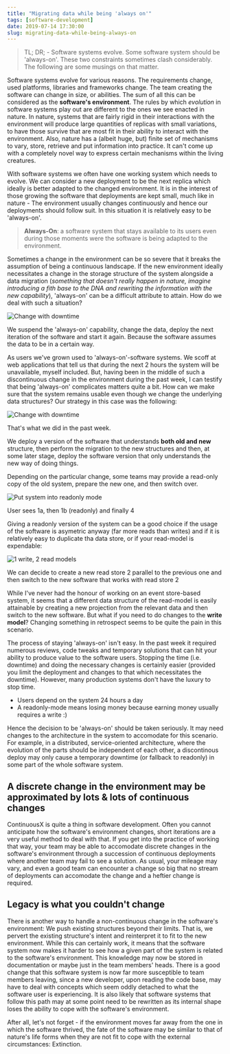 ```yaml
---
title: "Migrating data while being 'always on'"
tags: [software-development]
date: 2019-07-14 17:30:00
slug: migrating-data-while-being-always-on
---
```


> TL; DR; - Software systems evolve. Some software system should be 'always-on'. These two constraints sometimes clash considerably. The following are some musings on that matter.

Software systems evolve for various reasons. The requirements change, used platforms, libraries and frameworks change. The team creating the software can change in size, or abilities. The sum of all this can be considered as the **software's environment**. The rules by which _evolution_ in software systems play out are different to the ones we see enacted in nature. In nature, systems that are fairly rigid in their interactions with the environment will produce large quantities of replicas with small variations, to have those survive that are most fit in their ability to interact with the environment. Also, nature has a (albeit huge, but) finite set of mechanisms to vary, store, retrieve and put information into practice. It can't come up with a completely novel way to express certain mechanisms within the living creatures. 

With software systems we often have one working system which needs to evolve. We can consider a new deployment to be the next replica which ideally is better adapted to the changed environment. It is in the interest of those growing the software that deployments are kept small, much like in nature - The environment usually changes continuously and hence our deployments should follow suit. In this situation it is relatively easy to be 'always-on'.

> **Always-On**: a software system that stays available to its users even during those moments were the software is being adapted to the environment.

Sometimes a change in the environment can be so severe that it breaks the assumption of being a continuous landscape. If the new environment ideally necessitates a change in the storage structure of the system alongside a data migration (_something that doesn't really happen in nature, imagine introducing a fith base to the DNA and rewriting the information with the new capability_), 'always-on' can be a difficult attribute to attain. How do we deal with such a situation?

![Change with downtime](/assets/deploy-with-downtime.png)

We suspend the 'always-on' capability, change the data, deploy the next iteration of the software and start it again. Because the software assumes the data to be in a certain way.

As users we've grown used to 'always-on'-software systems. We scoff at web applications that tell us that during the next 2 hours the system will be unavailable, myself included. But, having been in the middle of such a discontinuous change in the environment during the past week, I can testify that being 'always-on' complicates matters quite a bit. How can we make sure that the system remains usable even though we change the underlying data structures? Our strategy in this case was the following:

![Change with downtime](/assets/double-deploy-wo-downtime.png)
<figcaption>That's what we did in the past week.</figcaption>

We deploy a version of the software that understands **both old and new** structure, then perform the migration to the new structures and then, at some later stage, deploy the software version that only understands the new way of doing things.

Depending on the particular change, some teams may provide a read-only copy of the old system, prepare the new one, and then switch over.

![Put system into readonly mode](/assets/read-only-mode.png)
<figcaption>User sees 1a, then 1b (readonly) and finally 4</figcaption>

Giving a readonly version of the system can be a good choice if the usage of the software is asymetric anyway (far more reads than writes) and if it is relatively easy to duplicate tha data store, or if your read-model is expendable:

![1 write, 2 read models](/assets/event-store-2-read-stores.png)
<figcaption>We can decide to create a new read store 2 parallel to the previous one and then switch to the new software that works with read store 2</figcaption>

While I've never had the honour of working on an event store-based system, it seems that a different data structure of the read-model is easily attainable by creating a new projection from the relevant data and then switch to the new software. But what if you need to do changes to the **write model**? Changing something in retrospect seems to be quite the pain in this scenario.

The process of staying 'always-on' isn't easy. In the past week it required numerous reviews, code tweaks and temporary solutions that can hit your ability to produce value to the software users. Stopping the time (i.e. downtime) and doing the necessary changes is certainly easier (provided you limit the deployment and changes to that which necessitates the downtime). However, many production systems don't have the luxury to stop time.

* Users depend on the system 24 hours a day
* A readonly-mode means losing money because earning money usually requires a write :)

Hence the decision to be 'always-on' should be taken seriously. It may need changes to the architecture in the system to accomodate for this scenario. For example, in a distributed, service-oriented architecture, where the evolution of the parts should be independent of each other, a discontinous deploy may only cause a temporary downtime (or fallback to readonly) in some part of the whole software system.

## A discrete change in the environment may be approximated by lots & lots of continuous changes

ContinuousX is quite a thing in software development. Often you cannot anticipate how the software's environment changes, short iterations are a very useful method to deal with that. If you get into the practice of working that way, your team may be able to accomodate discrete changes in the software's environment through a succession of continuous deployments where another team may fail to see a solution. As usual, your mileage may vary, and even a good team can encounter a change so big that no stream of deployments can accomodate the change and a heftier change is required.

## Legacy is what you couldn't change

There is another way to handle a non-continuous change in the software's environment: We push existing structures beyond their limits. That is, we pervert the existing structure's intent and reinterpret it to fit to the new environment. While this can certainly work, it means that the software system now makes it harder to see how a given part of the system is related to the software's environment. This knowledge may now be stored in documentation or maybe just in the team members' heads. There is a good change that this software system is now far more susceptible to team members leaving, since a new developer, upon reading the code base, may have to deal with concepts which seem oddly detached to what the software user is experiencing. It is also likely that software systems that follow this path may at some point need to be rewritten as its internal shape loses the ability to cope with the software's environment.

After all, let's not forget - if the environment moves far away from the one in which the software thrived, the fate of the software may be similar to that of nature's life forms when they are not fit to cope with the external circumstances: Extinction.